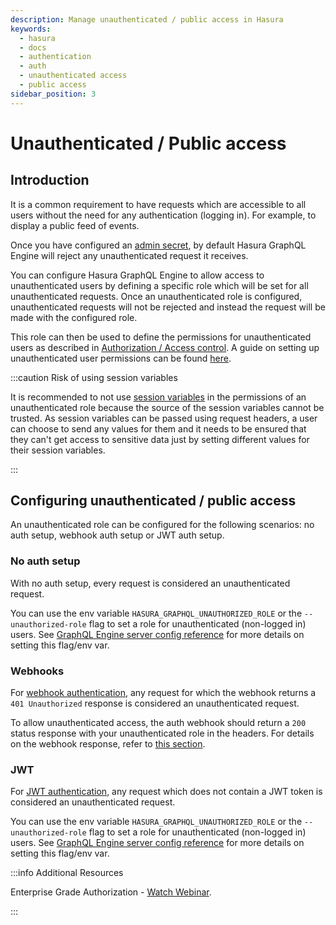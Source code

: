 ```yaml
---
description: Manage unauthenticated / public access in Hasura
keywords:
  - hasura
  - docs
  - authentication
  - auth
  - unauthenticated access
  - public access
sidebar_position: 3
---
```


# Unauthenticated / Public access

## Introduction

It is a common requirement to have requests which are accessible to all users without the need for any authentication
(logging in). For example, to display a public feed of events.

Once you have configured an [admin secret](/deployment/securing-graphql-endpoint.mdx), by default Hasura GraphQL Engine
will reject any unauthenticated request it receives.

You can configure Hasura GraphQL Engine to allow access to unauthenticated users by defining a specific role which will
be set for all unauthenticated requests. Once an unauthenticated role is configured, unauthenticated requests will not
be rejected and instead the request will be made with the configured role.

This role can then be used to define the permissions for unauthenticated users as described in
[Authorization / Access control](/auth/authorization/index.mdx). A guide on setting up unauthenticated user permissions
can be found [here](/auth/authorization/common-roles-auth-examples.mdx#anonymous-users-example).

:::caution Risk of using session variables

It is recommended to not use [session variables](/auth/authorization/roles-variables.mdx#dynamic-session-variables) in
the permissions of an unauthenticated role because the source of the session variables cannot be trusted. As session
variables can be passed using request headers, a user can choose to send any values for them and it needs to be ensured
that they can't get access to sensitive data just by setting different values for their session variables.

:::

## Configuring unauthenticated / public access

An unauthenticated role can be configured for the following scenarios: no auth setup, webhook auth setup or JWT auth
setup.

### No auth setup

With no auth setup, every request is considered an unauthenticated request.

You can use the env variable `HASURA_GRAPHQL_UNAUTHORIZED_ROLE` or the `--unauthorized-role` flag to set a role for
unauthenticated (non-logged in) users. See
[GraphQL Engine server config reference](/deployment/graphql-engine-flags/reference.mdx) for more details on setting
this flag/env var.

### Webhooks

For [webhook authentication](/auth/authentication/webhook.mdx), any request for which the webhook returns a
`401 Unauthorized` response is considered an unauthenticated request.

To allow unauthenticated access, the auth webhook should return a `200` status response with your unauthenticated role
in the headers. For details on the webhook response, refer to
[this section](/auth/authentication/webhook.mdx#webhook-response).

### JWT

For [JWT authentication](/auth/authentication/jwt.mdx), any request which does not contain a JWT token is considered an
unauthenticated request.

You can use the env variable `HASURA_GRAPHQL_UNAUTHORIZED_ROLE` or the `--unauthorized-role` flag to set a role for
unauthenticated (non-logged in) users. See
[GraphQL Engine server config reference](/deployment/graphql-engine-flags/reference.mdx) for more details on setting
this flag/env var.

:::info Additional Resources

Enterprise Grade Authorization -
[Watch Webinar](https://hasura.io/events/webinar/authorization-modeling-hasura/?pg=docs&plcmt=body&cta=watch-webinar&tech=).

:::
